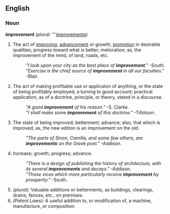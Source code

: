==English==

{{webster}}

===Noun===
'''improvement'''  (''plural:'' '''[[improvements]])
# The act of [[improve|improving]]; [[advance]]ment or growth; [[promote|promotion]] in desirable qualities; progress toward what is better; melioration; as, the improvement of the mind, of land, roads, etc.
#:''"I look upon your city as the best place of '''improvement'''."''  -South.
#:''"Exercise is the chief source of '''improvement''' in all our faculties."''  -Blair.
# The act of making profitable use or applicaton of anything, or the state of being profitably employed; a turning to good account; practical application, as of a doctrine, principle, or theory, stated in a discourse.
#:''"A good '''improvement''' of his reason."''  -S. Clarke.
#:''"I shall make some '''improvement''' of this doctrine."''  -Tillotson.
# The state of being improved; betterment; advance; also, that which is improved; as, the new edition is an improvement on the old.
#:''"The parts of Sinon, Camilla, and some few others, are '''improvements''' on the Greek poet."''  -Addison.
# Increase; growth; progress; advance.
#:''"There is a design of publishing the history of architecture, with its several '''improvements''' and decays."''  -Addison.
#:''"Those vices which more particularly receive '''improvement''' by prosperity."''  -South.
# ''(plural):'' Valuable additions or betterments, as buildings, clearings, drains, fences, etc., on premises.
# ''(Patent Laws):'' A useful addition to, or modification of, a machine, manufacture, or composition.